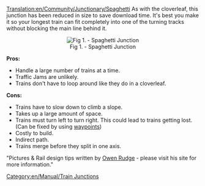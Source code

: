 [[Translation:en/Community/Junctionary/Spaghetti]]
As with the cloverleaf, this junction has been reduced in size to save download time. It's best you make it so your longest train can fit completely into one of the turning tracks without blocking the main line behind it.

<center>[[File:en/Community/Junctionary/Spaghetti.png|none|frame|Fig 1. - Spaghetti Junction]]</center>


'''Pros:'''
*Handle a large number of trains at a time.
*Traffic Jams are unlikely.
*Trains don't have to loop around like they do in a cloverleaf.


'''Cons:'''
*Trains have to slow down to climb a slope.
*Takes up a large amount of space.
*Trains must turn left to turn right. This could lead to trains getting lost. (Can be fixed by using [[en/Manual/Waypoints|waypoints]])
*Costly to build.
*Indirect path.
*Trains merge before they split in one axis.


"Pictures & Rail design tips written by [http://www.owenrudge.net/TT/ Owen Rudge] - please visit his site for more information."

[[Category:en/Manual/Train Junctions]]